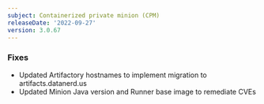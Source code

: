```yaml
---
subject: Containerized private minion (CPM)
releaseDate: '2022-09-27'
version: 3.0.67
---
```


### Fixes

* Updated Artifactory hostnames to implement migration to artifacts.datanerd.us
* Updated Minion Java version and Runner base image to remediate CVEs
